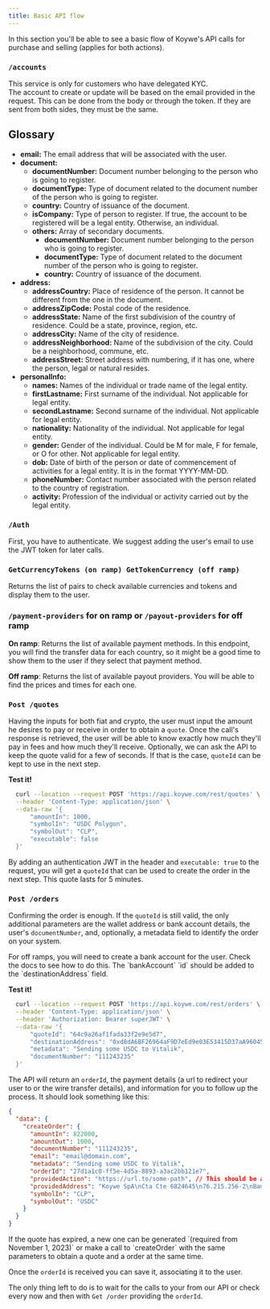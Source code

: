 ```yaml
---
title: Basic API flow
---
```


<Tip>
  In this section you'll be able to see a basic flow of Koywe's API calls for
  purchase and selling (applies for both actions).
</Tip>

### `/accounts`

This service is only for customers who have delegated KYC. <br />
The account to create or update will be based on the email provided in the request. This can be done from the body or through the token. If they are sent from both sides, they must be the same. <br />

## Glossary
 - <b>email:</b> The email address that will be associated with the user.
 - <b>document:</b>
    - <b>documentNumber:</b> Document number belonging to the person who is going to register.
    - <b>documentType:</b> Type of document related to the document number of the person who is going to register.
    - <b>country:</b> Country of issuance of the document.
    - <b>isCompany:</b> Type of person to register. If true, the account to be registered will be a legal entity. Otherwise, an individual.
    - <b>others:</b> Array of secondary documents.
        - <b>documentNumber:</b> Document number belonging to the person who is going to register.
        - <b>documentType:</b> Type of document related to the document number of the person who is going to register.
        - <b>country:</b> Country of issuance of the document.
 - <b>address:</b>
    - <b>addressCountry:</b> Place of residence of the person. It cannot be different from the one in the document.
    - <b>addressZipCode:</b> Postal code of the residence.
    - <b>addressState:</b> Name of the first subdivision of the country of residence. Could be a state, province, region, etc.
    - <b>addressCity:</b> Name of the city of residence.
    - <b>addressNeighborhood:</b> Name of the subdivision of the city. Could be a neighborhood, commune, etc.
    - <b>addressStreet:</b> Street address with numbering, if it has one, where the person, legal or natural resides.
 - <b>personalInfo:</b>
    - <b>names:</b> Names of the individual or trade name of the legal entity.
    - <b>firstLastname:</b> First surname of the individual. Not applicable for legal entity.
    - <b>secondLastname:</b> Second surname of the individual. Not applicable for legal entity.
    - <b>nationality:</b> Nationality of the individual. Not applicable for legal entity.
    - <b>gender:</b> Gender of the individual. Could be M for male, F for female, or O for other. Not applicable for legal entity.
    - <b>dob:</b> Date of birth of the person or date of commencement of activities for a legal entity. It is in the format YYYY-MM-DD.
    - <b>phoneNumber:</b> Contact number associated with the person related to the country of registration.
    - <b>activity:</b> Profession of the individual or activity carried out by the legal entity.

### `/Auth`

First, you have to authenticate. We suggest adding the user's email to use the JWT token for later calls.

### `GetCurrencyTokens (on ramp) GetTokenCurrency (off ramp)`

Returns the list of pairs to check available currencies and tokens and display them to the user.

### `/payment-providers` for on ramp or `/payout-providers` for off ramp

<b>On ramp</b>: Returns the list of available payment methods. In this endpoint,
you will find the transfer data for each country, so it might be a good time to
show them to the user if they select that payment method.

<b>Off ramp</b>: Returns the list of available payout providers. You will be
able to find the prices and times for each one.

### `Post /quotes`

Having the inputs for both fiat and crypto, the user must input the amount he desires to pay or receive in order to obtain a `quote`. Once the call's response is retrieved, the user will be able to know exactly how much they'll pay in fees and how much they'll receive. Optionally, we can ask the API to keep the quote valid for a few of seconds. If that is the case, `quoteId` can be kept to use in the next step.

<b>Test it!</b>
```bash Request
  curl --location --request POST 'https://api.koywe.com/rest/quotes' \
  --header 'Content-Type: application/json' \
  --data-raw '{
      "amountIn": 1000,
      "symbolIn": "USDC Polygon",
      "symbolOut": "CLP",
      "executable": false
  }'
```

By adding an authentication JWT in the header and `executable: true` to the request, you will get a `quoteId` that can be used to create the order in the next step. This quote lasts for 5 minutes.

### `Post /orders`

Confirming the order is enough. If the `quoteId` is still valid, the only additional parameters are the wallet address or bank account details, the user's `documentNumber`, and, optionally, a metadata field to identify the order on your system.

<Tip>
  For off ramps, you will need to create a bank account for the user. Check the
  docs to see how to do this. The `bankAccount` `id` should be added to the
  `destinationAddress` field.
</Tip>

<b>Test it!</b>
```bash Request
  curl --location --request POST 'https://api.koywe.com/rest/orders' \
  --header 'Content-Type: application/json' \
  --header 'Authorization: Bearer superJWT' \
  --data-raw '{
      "quoteId": "64c9a26af1fada33f2e9e5d7",
      "destinationAddress": "0xd8dA6BF26964aF9D7eEd9e03E53415D37aA96045",
      "metadata": "Sending some USDC to Vitalik",
      "documentNumber": "111243235"
  }'
```

The API will return an `orderId`, the payment details (a url to redirect your user to or the wire transfer details), and information for you to follow up the process. It should look something like this:

```JSON
{
  "data": {
    "createOrder": {
      "amountIn": 822000,
      "amountOut": 1000,
      "documentNumber": "111243235",
      "email": "email@domain.com",
      "metadata": "Sending some USDC to Vitalik",
      "orderId": "27d1a1c0-ff5e-4d5a-8893-a3ac2bb121e7",
      "providedAction": "https://url.to/some-path", // This should be a URL to a payment method or the callback you provided
      "providedAddress": "Koywe SpA\nCta Cte 6824645\n76.215.256-2\nBanco Santander\ntef@koywe.com", // where to transfer the money, in case of wire
      "symbolIn": "CLP",
      "symbolOut": "USDC"
    }
  }
}
```

<Tip>
  If the quote has expired, a new one can be generated `(required from November
  1, 2023)` or make a call to `createOrder` with the same parameters to obtain a
  quote and a order at the same time.
</Tip>

Once the `orderId` is received you can save it, associating it to the user.

The only thing left to do is to wait for the calls to your from our API or check every now and then with `Get /order` providing the `orderId`.
